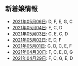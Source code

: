 新着嬢情報
----

- [2021年05月06日](/new/2021-05-06): D, F, E, G, C
- [2021年05月04日](/new/2021-05-04): E, C, D
- [2021年05月03日](/new/2021-05-03): C, E, G, D
- [2021年05月02日](/new/2021-05-02): E, D, F
- [2021年05月01日](/new/2021-05-01): G, D, C, E, F
- [2021年04月30日](/new/2021-04-30): F, C, E, D, G
- [2021年04月29日](/new/2021-04-29): F, C, G, E, D
